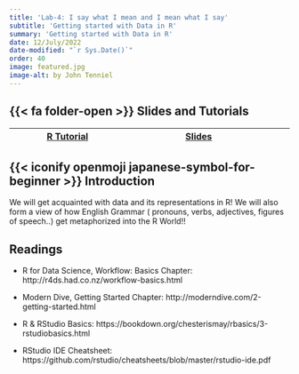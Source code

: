 ```yaml
---
title: 'Lab-4: I say what I mean and I mean what I say'
subtitle: 'Getting started with Data in R'
summary: 'Getting started with Data in R'
date: 12/July/2022
date-modified: "`r Sys.Date()`"
order: 40
image: featured.jpg
image-alt: by John Tenniel
---
```


## {{< fa folder-open >}} Slides and Tutorials

| <a href="../../../../labs/r-labs/pronouns/pronouns.qmd"><i class="fa-brands                       
                               fa-r-project"></i> R Tutorial</a>                                    | <a href="../../../../slides/r-slides/working-in-R/index.qmd"><iconify-icon icon="icon-park:ppt"></iconify-icon> Slides </a> |     |     |
|---------------------------------------------------------------------------------------------------|-----------------------------------------------------------------------------------------------------------------------------|-----|-----|

## {{< iconify openmoji japanese-symbol-for-beginner >}} Introduction

We will get acquainted with data and its representations in R! We will
also form a view of how English Grammar ( pronouns, verbs, adjectives,
figures of speech..) get metaphorized into the R World!!

## Readings

-   R for Data Science, Workflow: Basics Chapter:
    http://r4ds.had.co.nz/workflow-basics.html

-   Modern Dive, Getting Started Chapter:
    http://moderndive.com/2-getting-started.html

-   R & RStudio Basics:
    https://bookdown.org/chesterismay/rbasics/3-rstudiobasics.html

-   RStudio IDE Cheatsheet:
    https://github.com/rstudio/cheatsheets/blob/master/rstudio-ide.pdf
